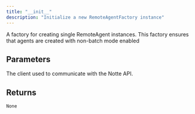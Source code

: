 ```yaml
---
title: "__init__"
description: "Initialize a new RemoteAgentFactory instance"
---
```



A factory for creating single RemoteAgent instances. This factory ensures that agents
are created with non-batch mode enabled


## Parameters

<ParamField path="client" type="AgentsClient">
  The client used to communicate with the Notte API.
</ParamField>

## Returns

`None`
